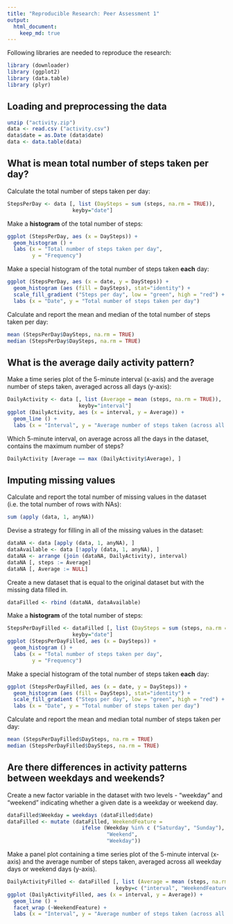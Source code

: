 ```yaml
---
title: "Reproducible Research: Peer Assessment 1"
output: 
  html_document:
    keep_md: true
---
```

Following libraries are needed to reproduce the research:
```r
library (downloader)
library (ggplot2)
library (data.table)
library (plyr)
```

## Loading and preprocessing the data

```r
unzip ("activity.zip")
data <- read.csv ("activity.csv")
data$date = as.Date (data$date) 
data <- data.table(data)
```

## What is mean total number of steps taken per day?

Calculate the total number of steps taken per day:
```r
StepsPerDay <- data [, list (DaySteps = sum (steps, na.rm = TRUE)), 
                     keyby="date"]
```

Make a **histogram** of the total number of steps:
```r
ggplot (StepsPerDay, aes (x = DaySteps)) + 
  geom_histogram () +
  labs (x = "Total number of steps taken per day", 
        y = "Frequency") 
```

Make a special histogram of the total number of steps taken **each** day:
```r
ggplot (StepsPerDay, aes (x = date, y = DaySteps)) + 
  geom_histogram (aes (fill = DaySteps), stat="identity") +
  scale_fill_gradient ("Steps per day", low = "green", high = "red") +
  labs (x = "Date", y = "Total number of steps taken per day") 
```

Calculate and report the mean and median of the total number of steps taken per day:
```r
mean (StepsPerDay$DaySteps, na.rm = TRUE)
median (StepsPerDay$DaySteps, na.rm = TRUE)
```

## What is the average daily activity pattern?
Make a time series plot of the 5-minute interval (x-axis) and the average number of steps taken, averaged across all days (y-axis):
```r
DailyActivity <- data [, list (Average = mean (steps, na.rm = TRUE)), 
                       keyby="interval"]
ggplot (DailyActivity, aes (x = interval, y = Average)) + 
  geom_line () +
  labs (x = "Interval", y = "Average number of steps taken (across all days)")
```

Which 5-minute interval, on average across all the days in the dataset, contains the maximum number of steps?
```r
DailyActivity [Average == max (DailyActivity$Average), ]
```

## Imputing missing values

Calculate and report the total number of missing values in the dataset (i.e. the total number of rows with NAs):
```r
sum (apply (data, 1, anyNA))
```

Devise a strategy for filling in all of the missing values in the dataset:
```r
dataNA <- data [apply (data, 1, anyNA), ]
dataAvailable <- data [!apply (data, 1, anyNA), ]
dataNA <- arrange (join (dataNA, DailyActivity), interval)
dataNA [, steps := Average]
dataNA [, Average := NULL]
```

Create a new dataset that is equal to the original dataset but with the missing data filled in.
```r
dataFilled <- rbind (dataNA, dataAvailable)
```

Make a **histogram** of the total number of steps:
```r
StepsPerDayFilled <- dataFilled [, list (DaySteps = sum (steps, na.rm = TRUE)), 
                     keyby="date"]
ggplot (StepsPerDayFilled, aes (x = DaySteps)) + 
  geom_histogram () +
  labs (x = "Total number of steps taken per day", 
        y = "Frequency") 
```

Make a special histogram of the total number of steps taken **each** day:
```r
ggplot (StepsPerDayFilled, aes (x = date, y = DaySteps)) + 
  geom_histogram (aes (fill = DaySteps), stat="identity") +
  scale_fill_gradient ("Steps per day", low = "green", high = "red") +
  labs (x = "Date", y = "Total number of steps taken per day") 
```


Calculate and report the mean and median total number of steps taken per day: 
```r
mean (StepsPerDayFilled$DaySteps, na.rm = TRUE)
median (StepsPerDayFilled$DaySteps, na.rm = TRUE)
```

## Are there differences in activity patterns between weekdays and weekends?

Create a new factor variable in the dataset with two levels - "weekday" and "weekend" indicating whether a given date is a weekday or weekend day.
```r
dataFilled$Weekday = weekdays (dataFilled$date)
dataFilled <- mutate (dataFilled, WeekendFeature =  
                        ifelse (Weekday %in% c ("Saturday", "Sunday"), 
                                "Weekend", 
                                "Weekday"))
```

Make a panel plot containing a time series plot of the 5-minute interval (x-axis) and the average number of steps taken, averaged across all weekday days or weekend days (y-axis). 
```r
DailyActivityFilled <- dataFilled [, list (Average = mean (steps, na.rm = TRUE)), 
                                   keyby=c ("interval", "WeekendFeature")]
ggplot (DailyActivityFilled, aes (x = interval, y = Average)) + 
  geom_line () +
  facet_wrap (~WeekendFeature) +
  labs (x = "Interval", y = "Average number of steps taken (across all days)")
```
